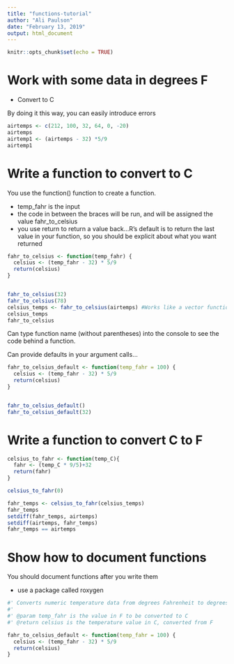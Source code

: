 ```yaml
---
title: "functions-tutorial"
author: "Ali Paulson"
date: "February 13, 2019"
output: html_document
---
```


```r
knitr::opts_chunk$set(echo = TRUE)
```

# Work with some data in degrees F

- Convert to C

By doing it this way, you can easily introduce errors
```r
airtemps <- c(212, 100, 32, 64, 0, -20)
airtemps
airtemp1 <- (airtemps - 32) *5/9
airtemp1
```


# Write a function to convert to C

You use the function() function to create a function. 

* temp_fahr is the input
* the code in between the braces will be run, and will be assigned the value fahr_to_celsius
* you use return to return a value back...R's default is to return the last value in your function, so you should be explicit about what you want returned

```r
fahr_to_celsius <- function(temp_fahr) {
  celsius <- (temp_fahr - 32) * 5/9
  return(celsius)
}


fahr_to_celsius(32)
fahr_to_celsius(78)
celsius_temps <- fahr_to_celsius(airtemps) #Works like a vector function, too
celsius_temps
fahr_to_celsius

```
Can type function name (without parentheses) into the console to see the code behind a function. 

Can provide defaults in your argument calls...


```r
fahr_to_celsius_default <- function(temp_fahr = 100) {
  celsius <- (temp_fahr - 32) * 5/9
  return(celsius)
}


fahr_to_celsius_default()
fahr_to_celsius_default(32)

```


# Write a function to convert C to F


```r
celsius_to_fahr <- function(temp_C){
  fahr <- (temp_C * 9/5)+32
  return(fahr)
}

celsius_to_fahr(0)

fahr_temps <- celsius_to_fahr(celsius_temps)
fahr_temps
setdiff(fahr_temps, airtemps)
setdiff(airtemps, fahr_temps)
fahr_temps == airtemps

```

# Show how to document functions

You should document functions after you write them 

* use a package called roxygen
```r
#' Converts numeric temperature data from degrees Fahrenheit to degrees Celsius
#' 
#' @param temp_fahr is the value in F to be converted to C
#' @return celsius is the temperature value in C, converted from F

fahr_to_celsius_default <- function(temp_fahr = 100) {
  celsius <- (temp_fahr - 32) * 5/9
  return(celsius)
}


```

